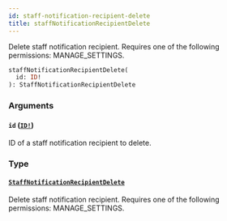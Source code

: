 ```yaml
---
id: staff-notification-recipient-delete
title: staffNotificationRecipientDelete
---
```


Delete staff notification recipient. Requires one of the following permissions: MANAGE_SETTINGS.

```graphql
staffNotificationRecipientDelete(
  id: ID!
): StaffNotificationRecipientDelete

```

### Arguments

#### `id` ([`ID!`](../../../developer/api-reference/scalars/id))

ID of a staff notification recipient to delete.

### Type

#### [`StaffNotificationRecipientDelete`](../../../developer/api-reference/objects/staff-notification-recipient-delete)

Delete staff notification recipient. Requires one of the following permissions: MANAGE_SETTINGS.
